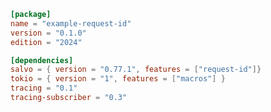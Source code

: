 ```toml  title="request-id/Cargo.toml"
[package]
name = "example-request-id"
version = "0.1.0"
edition = "2024"

[dependencies]
salvo = { version = "0.77.1", features = ["request-id"]}
tokio = { version = "1", features = ["macros"] }
tracing = "0.1"
tracing-subscriber = "0.3"

```